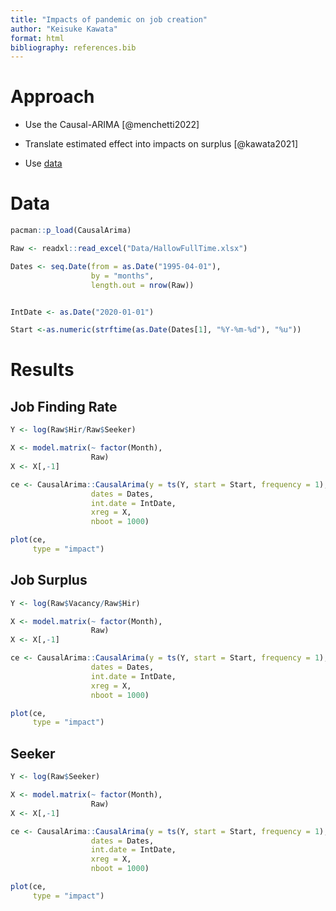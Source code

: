 ```yaml
---
title: "Impacts of pandemic on job creation"
author: "Keisuke Kawata"
format: html
bibliography: references.bib
---
```


# Approach

-   Use the Causal-ARIMA [@menchetti2022]

-   Translate estimated effect into impacts on surplus [@kawata2021]

-   Use [data]

# Data

```r
pacman::p_load(CausalArima)

Raw <- readxl::read_excel("Data/HallowFullTime.xlsx")

Dates <- seq.Date(from = as.Date("1995-04-01"),
                  by = "months",
                  length.out = nrow(Raw))


IntDate <- as.Date("2020-01-01")

Start <-as.numeric(strftime(as.Date(Dates[1], "%Y-%m-%d"), "%u"))
```

# Results

## Job Finding Rate

```r
Y <- log(Raw$Hir/Raw$Seeker)

X <- model.matrix(~ factor(Month),
                  Raw)
X <- X[,-1]

ce <- CausalArima::CausalArima(y = ts(Y, start = Start, frequency = 1), 
                  dates = Dates, 
                  int.date = IntDate,
                  xreg = X, 
                  nboot = 1000)

plot(ce,
     type = "impact")
```


## Job Surplus

```r
Y <- log(Raw$Vacancy/Raw$Hir)

X <- model.matrix(~ factor(Month),
                  Raw)
X <- X[,-1]

ce <- CausalArima::CausalArima(y = ts(Y, start = Start, frequency = 1), 
                  dates = Dates, 
                  int.date = IntDate,
                  xreg = X, 
                  nboot = 1000)

plot(ce,
     type = "impact")
```



## Seeker

```r
Y <- log(Raw$Seeker)

X <- model.matrix(~ factor(Month),
                  Raw)
X <- X[,-1]

ce <- CausalArima::CausalArima(y = ts(Y, start = Start, frequency = 1), 
                  dates = Dates, 
                  int.date = IntDate,
                  xreg = X, 
                  nboot = 1000)

plot(ce,
     type = "impact")
```

